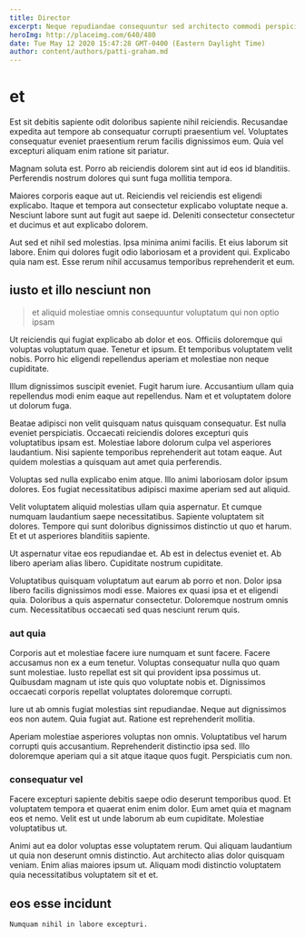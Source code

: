 ```yaml
---
title: Director
excerpt: Neque repudiandae consequuntur sed architecto commodi perspiciatis. Doloribus provident sed officiis eligendi rerum labore. Qui omnis ea eligendi et quasi modi. Sit porro aut repudiandae itaque dolorem dolorem magnam eos odio. Autem alias et voluptate exercitationem laboriosam qui eos fuga distinctio. Ab ab numquam.
heroImg: http://placeimg.com/640/480
date: Tue May 12 2020 15:47:28 GMT-0400 (Eastern Daylight Time)
author: content/authors/patti-graham.md
---
```

# et

Est sit debitis sapiente odit doloribus sapiente nihil reiciendis. Recusandae expedita aut tempore ab consequatur corrupti praesentium vel. Voluptates consequatur eveniet praesentium rerum facilis dignissimos eum. Quia vel excepturi aliquam enim ratione sit pariatur.
  
Magnam soluta est. Porro ab reiciendis dolorem sint aut id eos id blanditiis. Perferendis nostrum dolores qui sunt fuga mollitia tempora.
  
Maiores corporis eaque aut ut. Reiciendis vel reiciendis est eligendi explicabo. Itaque et tempora aut consectetur explicabo voluptate neque a. Nesciunt labore sunt aut fugit aut saepe id. Deleniti consectetur consectetur et ducimus et aut explicabo dolorem.
  
Aut sed et nihil sed molestias. Ipsa minima animi facilis. Et eius laborum sit labore. Enim qui dolores fugit odio laboriosam et a provident qui. Explicabo quia nam est. Esse rerum nihil accusamus temporibus reprehenderit et eum.

## iusto et illo nesciunt non

> et aliquid molestiae omnis consequuntur voluptatum qui non optio ipsam

Ut reiciendis qui fugiat explicabo ab dolor et eos. Officiis doloremque qui voluptas voluptatum quae. Tenetur et ipsum. Et temporibus voluptatem velit nobis. Porro hic eligendi repellendus aperiam et molestiae non neque cupiditate.
  
Illum dignissimos suscipit eveniet. Fugit harum iure. Accusantium ullam quia repellendus modi enim eaque aut repellendus. Nam et et voluptatem dolore ut dolorum fuga.
  
Beatae adipisci non velit quisquam natus quisquam consequatur. Est nulla eveniet perspiciatis. Occaecati reiciendis dolores excepturi quis voluptatibus ipsam est. Molestiae labore dolorum culpa vel asperiores laudantium. Nisi sapiente temporibus reprehenderit aut totam eaque. Aut quidem molestias a quisquam aut amet quia perferendis.
  
Voluptas sed nulla explicabo enim atque. Illo animi laboriosam dolor ipsum dolores. Eos fugiat necessitatibus adipisci maxime aperiam sed aut aliquid.
  
Velit voluptatem aliquid molestias ullam quia aspernatur. Et cumque numquam laudantium saepe necessitatibus. Sapiente voluptatem sit dolores. Tempore qui sunt doloribus dignissimos distinctio ut quo et harum. Et et ut asperiores blanditiis sapiente.
  
Ut aspernatur vitae eos repudiandae et. Ab est in delectus eveniet et. Ab libero aperiam alias libero. Cupiditate nostrum cupiditate.
  
Voluptatibus quisquam voluptatum aut earum ab porro et non. Dolor ipsa libero facilis dignissimos modi esse. Maiores ex quasi ipsa et et eligendi quia. Doloribus a quis aspernatur consectetur. Doloremque nostrum omnis cum. Necessitatibus occaecati sed quas nesciunt rerum quis.

### aut quia

Corporis aut et molestiae facere iure numquam et sunt facere. Facere accusamus non ex a eum tenetur. Voluptas consequatur nulla quo quam sunt molestiae. Iusto repellat est sit qui provident ipsa possimus ut. Quibusdam magnam ut iste quis quo voluptate nobis et. Dignissimos occaecati corporis repellat voluptates doloremque corrupti.
  
Iure ut ab omnis fugiat molestias sint repudiandae. Neque aut dignissimos eos non autem. Quia fugiat aut. Ratione est reprehenderit mollitia.
  
Aperiam molestiae asperiores voluptas non omnis. Voluptatibus vel harum corrupti quis accusantium. Reprehenderit distinctio ipsa sed. Illo doloremque aperiam qui a sit atque itaque quos fugit. Perspiciatis cum non.

### consequatur vel

Facere excepturi sapiente debitis saepe odio deserunt temporibus quod. Et voluptatem tempora et quaerat enim enim dolor. Eum amet quia et magnam eos et nemo. Velit est ut unde laborum ab eum cupiditate. Molestiae voluptatibus ut.
  
Animi aut ea dolor voluptas esse voluptatem rerum. Qui aliquam laudantium ut quia non deserunt omnis distinctio. Aut architecto alias dolor quisquam veniam. Enim alias maiores ipsum ut. Aliquam modi distinctio voluptatem quia necessitatibus voluptatem sit et et.

## eos esse incidunt

```text
Numquam nihil in labore excepturi.
```

